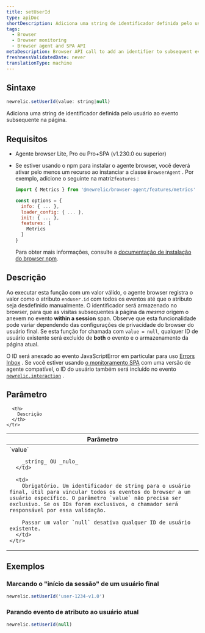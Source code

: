 ```yaml
---
title: setUserId
type: apiDoc
shortDescription: Adiciona uma string de identificador definida pelo usuário ao evento subsequente na página.
tags:
  - Browser
  - Browser monitoring
  - Browser agent and SPA API
metaDescription: Browser API call to add an identifier to subsequent events on the page.
freshnessValidatedDate: never
translationType: machine
---
```


## Sintaxe

```js
newrelic.setUserId(value: string|null)
```

Adiciona uma string de identificador definida pelo usuário ao evento subsequente na página.

## Requisitos

* Agente browser Lite, Pro ou Pro+SPA (v1.230.0 ou superior)

* Se estiver usando o npm para instalar o agente browser, você deverá ativar pelo menos um recurso ao instanciar a classe `BrowserAgent` . Por exemplo, adicione o seguinte na matriz`features` :

  ```js
  import { Metrics } from '@newrelic/browser-agent/features/metrics'

  const options = {
    info: { ... },
    loader_config: { ... },
    init: { ... },
    features: [
      Metrics
    ]
  }
  ```

  Para obter mais informações, consulte a [documentação de instalação do browser npm](https://www.npmjs.com/package/@newrelic/browser-agent#new-relic-browser-agent).

## Descrição

Ao executar esta função com um valor válido, o agente browser registra o valor como o atributo `enduser.id` com todos os eventos até que o atributo seja desdefinido manualmente. O identificador será armazenado no browser, para que as visitas subsequentes à página da _mesma_ origem o anexem no evento <DoNotTranslate>**within a session**</DoNotTranslate> span. Observe que esta funcionalidade pode variar dependendo das configurações de privacidade do browser do usuário final. Se esta função for chamada com `value = null`, qualquer ID de usuário existente será excluído de <DoNotTranslate>**both**</DoNotTranslate> o evento e o armazenamento da página atual.

O ID será anexado ao evento JavaScriptError em particular para uso [Errors Inbox](/docs/errors-inbox/errors-inbox/) . Se você estiver usando [o monitoramento SPA](/docs/browser/single-page-app-monitoring/get-started/welcome-single-page-app-monitoring) com uma versão de agente compatível, o ID do usuário também será incluído no evento [`newrelic.interaction`](/docs/browser/new-relic-browser/browser-agent-apis/browser-spa-api-newrelicinteraction) .

## Parâmetro

<table>
  <thead>
    <tr>
      <th width="25%">
        Parâmetro
      </th>

      <th>
        Descrição
      </th>
    </tr>
  </thead>

  <tbody>
    <tr>
      <td>
        `value`

        _string_ OU _nulo_
      </td>

      <td>
        Obrigatório. Um identificador de string para o usuário final, útil para vincular todos os eventos do browser a um usuário específico. O parâmetro `value` não precisa ser exclusivo. Se os IDs forem exclusivos, o chamador será responsável por essa validação.

        Passar um valor `null` desativa qualquer ID de usuário existente.
      </td>
    </tr>
  </tbody>
</table>

## Exemplos

### Marcando o "início da sessão" de um usuário final

```js
newrelic.setUserId('user-1234-v1.0')
```

### Parando evento de atributo ao usuário atual

```js
newrelic.setUserId(null)
```
